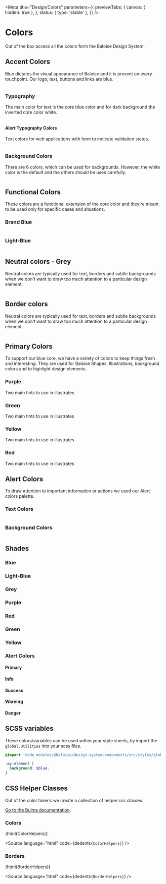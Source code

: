 
<Meta
  title="Design/Colors"
  parameters={{
    previewTabs: {
      canvas: { hidden: true },
    },
    status: { type: 'stable' },
  }}
/>

# Colors

Out of the box access all the colors form the Baloise Design System.

## Accent Colors

Blue dictates the visual appearance of Baloise and it is present on every touchpoint. Our logo, text, buttons and links are blue.

<bal-doc-app>
  <div class="columns">
    <bal-doc-color
      background
      class="column is-one-quarter"
      color="blue"
      description="Brand Color"
      inverted
    ></bal-doc-color>
  </div>
</bal-doc-app>

### Typography

The main color for text is the core blue color and for dark background the inverted core color white.

<bal-doc-app>
  <div class="columns">
    <bal-doc-color
      class="column is-one-quarter"
      color="blue"
      subject="Blue"
      scss-vars="$blue, $blue-text, $text"
      description="Default Text"
      inverted
    ></bal-doc-color>
    <bal-doc-color
      class="column is-one-quarter"
      color="blue-text-light"
      subject="Blue Light"
      scss-vars="$blue-text-light, $text-light"
      description="Secondary text"
    ></bal-doc-color>
    <bal-doc-color
      class="column is-one-quarter"
      color="white"
      subject="White"
      scss-vars="$white, $text-inverted"
      description="Inverted Text"
    ></bal-doc-color>
  </div>
</bal-doc-app>

#### Alert Typography Colors

Text colors for web applications with form to indicate validation states.

<bal-doc-app>
  <div class="columns">
    <bal-doc-color
      class="column is-one-quarter"
      color="info-text"
      subject="info"
      scss-vars="$info-text"
    ></bal-doc-color>
    <bal-doc-color
      class="column is-one-quarter"
      color="success-text"
      subject="success"
      scss-vars="$success-text"
    ></bal-doc-color>
    <bal-doc-color
      class="column is-one-quarter"
      color="warning-text"
      subject="warning"
      scss-vars="$warning-text"
    ></bal-doc-color>
    <bal-doc-color
      class="column is-one-quarter"
      color="danger-text"
      subject="danger"
      scss-vars="$danger-text"
    ></bal-doc-color>
  </div>
</bal-doc-app>

### Background Colors

There are 6 colors, which can be used for backgrounds. However, the white color is the default and the others should be uses carefully.

<bal-doc-app>
  <div class="columns is-multiline">
    <bal-doc-color
      background
      class="column is-2"
      color="white"
      subject="White"
      scss-vars="$white"
      description="Default"
    ></bal-doc-color>
    <bal-doc-color
      background
      class="column is-2"
      color="blue"
      subject="Blue"
      scss-vars="$blue"
      description="Primary"
      inverted
    ></bal-doc-color>
    <bal-doc-color
      background
      class="column is-2"
      color="purple"
      subject="Purple"
      scss-vars="$purple"
      description="Theme color"
    ></bal-doc-color>
    <bal-doc-color
      background
      class="column is-2"
      color="green"
      subject="Green"
      scss-vars="$green"
      description="Theme color"
    ></bal-doc-color>
    <bal-doc-color
      background
      class="column is-2"
      color="yellow"
      subject="Yellow"
      scss-vars="$yellow"
      description="Theme color"
    ></bal-doc-color>
    <bal-doc-color
      background
      class="column is-2"
      color="red"
      subject="Red"
      scss-vars="$red"
      description="Theme color"
    ></bal-doc-color>
  </div>
</bal-doc-app>

## Functional Colors

These colors are a functional extension of the core color and they’re meant to be used only for specific cases and situations.

### Brand Blue

<bal-doc-app>
  <div class="columns is-multiline">
    <bal-doc-color
      class="column is-3"
      color="blue-light"
      scss-vars="$blue-light, $blue-1"
      description="Used for backgrounds"
    ></bal-doc-color>
    <bal-doc-color
      class="column is-3"
      color="blue-text-light"
      scss-vars="$blue-text-light, $blue-5"
      description="Secondary texts like form input hints"
    ></bal-doc-color>
    <bal-doc-color
      class="column is-3"
      color="blue"
      scss-vars="$blue, $blue-text, $blue-5"
      description="Main brand color, used for text color and backgrounds"
    ></bal-doc-color>
    <bal-doc-color
      class="column is-3"
      color="blue-dark"
      scss-vars="$blue-dark, $blue-6"
      description="Active color, used to show pressed elements"
    ></bal-doc-color>
  </div>
</bal-doc-app>

### Light-Blue

<bal-doc-app>
  <div class="columns is-multiline">
    <bal-doc-color
      class="column is-4"
      color="light-blue-light"
      scss-vars="$light-blue-light, $light-blue-0"
      description="Used for backgrounds"
    ></bal-doc-color>
    <bal-doc-color
      class="column is-4"
      color="light-blue"
      scss-vars="$light-blue, $light-blue-2"
      description="Inverted hover color for clickable elements"
    ></bal-doc-color>
    <bal-doc-color
      class="column is-4"
      color="light-blue-dark"
      scss-vars="$light-blue-dark, $blue-6"
      description="Hover state for clickable elements"
    ></bal-doc-color>
  </div>
</bal-doc-app>

## Neutral colors - Grey

Neutral colors are typically used for text, borders and subtle backgrounds when we don't want to draw too much attention to a particular design element.

<bal-doc-app>
  <div class="columns is-multiline">
    <bal-doc-color
      description="Background"
      class="column is-4"
      color="grey-light"
      scss-vars="$grey-dark, $grey-1"
    ></bal-doc-color>
    <bal-doc-color description="Border" class="column is-4" color="grey" scss-vars="$grey, $grey-3"></bal-doc-color>
    <bal-doc-color
      description="Border"
      class="column is-4"
      color="grey-dark"
      scss-vars="$grey-dark, $grey-5"
    ></bal-doc-color>
  </div>
</bal-doc-app>

## Border colors

Neutral colors are typically used for text, borders and subtle backgrounds when we don't want to draw too much attention to a particular design element.

<bal-doc-app>
  <div class="columns is-multiline">
    <bal-doc-color class="column is-4" color="blue" description="Border for focused form controls"></bal-doc-color>
    <bal-doc-color class="column is-4" color="grey" description="Border for form controls"></bal-doc-color>
    <bal-doc-color class="column is-4" color="grey-dark" description="Not defined yet"></bal-doc-color>
  </div>
</bal-doc-app>

## Primary Colors

To support our blue core, we have a variety of colors to keep things fresh and interesting. They are used for Baloise Shapes, Illustrations, background colors and to highlight design elements.

### Purple

Two main tints to use in illustrates

<bal-doc-app>
  <bal-doc-support-color color="purple"></bal-doc-support-color>
</bal-doc-app>

### Green

Two main tints to use in illustrates

<bal-doc-app>
  <bal-doc-support-color color="green"></bal-doc-support-color>
</bal-doc-app>

### Yellow

Two main tints to use in illustrates

<bal-doc-app>
  <bal-doc-support-color color="yellow"></bal-doc-support-color>
</bal-doc-app>

### Red

Two main tints to use in illustrates

<bal-doc-app>
  <bal-doc-support-color color="red"></bal-doc-support-color>
</bal-doc-app>

## Alert Colors

To draw attention to important information or actions we used our Alert colors palette.

### Text Colors

<bal-doc-app>
  <div class="columns is-multiline">
    <bal-doc-color class="column is-2" color="primary" inverted></bal-doc-color>
    <bal-doc-color class="column is-2" color="info" inverted></bal-doc-color>
    <bal-doc-color class="column is-2" color="success" inverted></bal-doc-color>
    <bal-doc-color class="column is-2" color="warning" inverted></bal-doc-color>
    <bal-doc-color class="column is-2" color="danger" inverted></bal-doc-color>
  </div>
</bal-doc-app>

### Background Colors

<bal-doc-app>
  <div class="columns is-multiline">
    <bal-doc-color background class="column is-2" color="primary-light"></bal-doc-color>
    <bal-doc-color background class="column is-2" color="info-light"></bal-doc-color>
    <bal-doc-color background class="column is-2" color="success-light"></bal-doc-color>
    <bal-doc-color background class="column is-2" color="warning-light"></bal-doc-color>
    <bal-doc-color background class="column is-2" color="danger-light"></bal-doc-color>
  </div>
</bal-doc-app>

## Shades

### Blue

<bal-doc-app>
  <bal-doc-shades color="blue"></bal-doc-shades>
</bal-doc-app>

### Light-Blue

<bal-doc-app>
  <bal-doc-shades color="light-blue"></bal-doc-shades>
</bal-doc-app>

### Grey

<bal-doc-app>
  <bal-doc-shades color="grey"></bal-doc-shades>
</bal-doc-app>

### Purple

<bal-doc-app>
  <bal-doc-shades color="purple"></bal-doc-shades>
</bal-doc-app>

### Red

<bal-doc-app>
  <bal-doc-shades color="red"></bal-doc-shades>
</bal-doc-app>

### Green

<bal-doc-app>
  <bal-doc-shades color="green"></bal-doc-shades>
</bal-doc-app>

### Yellow

<bal-doc-app>
  <bal-doc-shades color="yellow"></bal-doc-shades>
</bal-doc-app>

### Alert Colors

#### Primary

<bal-doc-app>
  <bal-doc-shades color="primary"></bal-doc-shades>
</bal-doc-app>

#### Info

<bal-doc-app>
  <bal-doc-shades color="info"></bal-doc-shades>
</bal-doc-app>

#### Success

<bal-doc-app>
  <bal-doc-shades color="success"></bal-doc-shades>
</bal-doc-app>

#### Warning

<bal-doc-app>
  <bal-doc-shades color="warning"></bal-doc-shades>
</bal-doc-app>

#### Danger

<bal-doc-app>
  <bal-doc-shades color="danger"></bal-doc-shades>
</bal-doc-app>

## SCSS variables

These colors/variables can be used within your style sheets, by import the `global.utilities` into your scss files.

```scss
@import 'node_modules/@baloise/design-system-components/src/styles/global.utilities';

.my-element {
  background: $blue;
}
```

## CSS Helper Classes

Out of the color tokens we create a collection of helper css classes.

[Go to the Bulma documentation](https://bulma.io/documentation/modifiers/color-helpers/).


### Colors

<Canvas withSource="none">
  <bal-doc-app>{html(ColorHelpers)}</bal-doc-app>
</Canvas>

<Source
  language="html"
  code={dedent`
     ${ColorHelpers}
  `}
/>

### Borders

<Canvas withSource="none">
  <bal-doc-app>{html(BorderHelpers)}</bal-doc-app>
</Canvas>

<Source
  language="html"
  code={dedent`
     ${BorderHelpers}
  `}
/>

<bal-doc-github link="/stories/design/01-colors.stories.mdx"></bal-doc-github>

